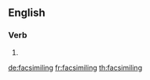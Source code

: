 ==English==

===Verb===
{{head|en|present participle}}

# {{present participle of|facsimile|lang=en|nocat=1}}

[[de:facsimiling]]
[[fr:facsimiling]]
[[th:facsimiling]]